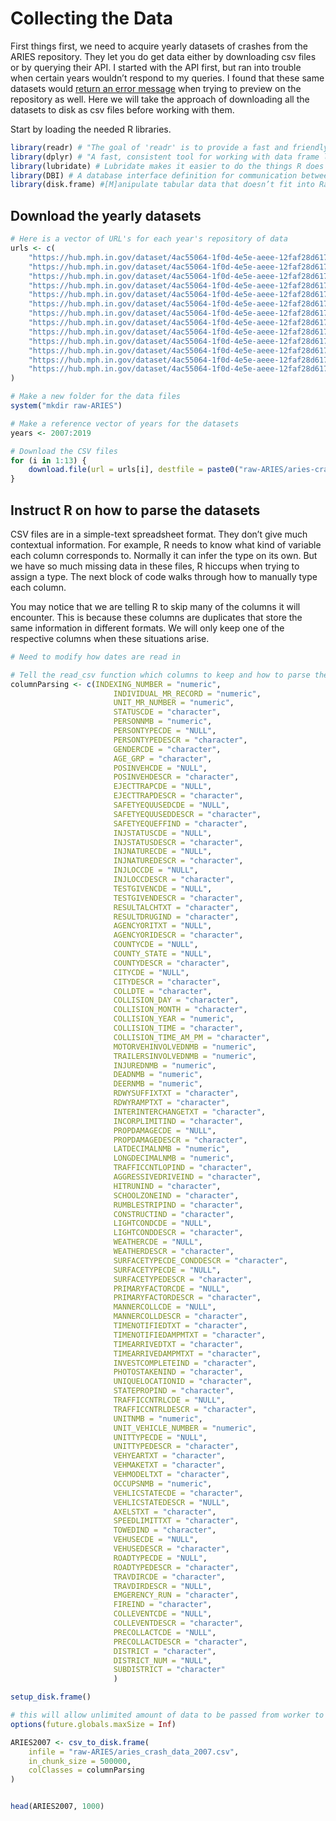 # Collecting the Data

First things first, we need to acquire yearly datasets of crashes from the ARIES repository. They let you do get data either by downloading csv files or by querying their API. I started with the API first, but ran into trouble when certain years wouldn't respond to my queries. I found that these same datasets would [return an error message](https://i.postimg.cc/wvxV7W9b/ARIES-server-not-responding.png) when trying to preview on the repository as well. Here we will take the approach of downloading all the datasets to disk as csv files before working with them.

Start by loading the needed R libraries.

```r
library(readr) # "The goal of 'readr' is to provide a fast and friendly way to read rectangular data (like 'csv', 'tsv', and 'fwf')."
library(dplyr) # "A fast, consistent tool for working with data frame like objects, both in memory and out of memory.
library(lubridate) # Lubridate makes it easier to do the things R does with date-times and possible to do the things R does not.
library(DBI) # A database interface definition for communication between R and relational database management systems.
library(disk.frame) #[M]anipulate tabular data that doesn’t fit into Random Access Memory
```

## Download the yearly datasets

```r

# Here is a vector of URL's for each year's repository of data
urls <- c(
    "https://hub.mph.in.gov/dataset/4ac55064-1f0d-4e5e-aeee-12faf28d6175/resource/994487c5-5d44-4fb9-ae9d-84ca75659bf0/download/aries_crash_data_2007.csv",
    "https://hub.mph.in.gov/dataset/4ac55064-1f0d-4e5e-aeee-12faf28d6175/resource/e4e56445-8cb6-4fc5-955c-7a2331684279/download/aries_crash_data_2008.csv",
    "https://hub.mph.in.gov/dataset/4ac55064-1f0d-4e5e-aeee-12faf28d6175/resource/881391be-d712-44b4-bfd0-ef9f018a4e4b/download/aries_crash_data_2009.csv",
    "https://hub.mph.in.gov/dataset/4ac55064-1f0d-4e5e-aeee-12faf28d6175/resource/46eb8985-f5b5-4635-9d6c-769dbd05fa02/download/aries_crash_data_2010.csv",
    "https://hub.mph.in.gov/dataset/4ac55064-1f0d-4e5e-aeee-12faf28d6175/resource/32ecfbfa-cf4b-4f64-af48-e1a624ae5ba4/download/aries_crash_data_2011.csv",
    "https://hub.mph.in.gov/dataset/4ac55064-1f0d-4e5e-aeee-12faf28d6175/resource/c2727405-925d-48fe-a8c1-06058ee65a25/download/aries_crash_data_2012.csv",
    "https://hub.mph.in.gov/dataset/4ac55064-1f0d-4e5e-aeee-12faf28d6175/resource/ca9adbd5-001e-49e7-a850-f9f3471eb2db/download/aries_crash_data_2013.csv",
    "https://hub.mph.in.gov/dataset/4ac55064-1f0d-4e5e-aeee-12faf28d6175/resource/a5262209-109c-49cd-b6a9-a72970dc1cf5/download/aries_crash_data_2014.csv",
    "https://hub.mph.in.gov/dataset/4ac55064-1f0d-4e5e-aeee-12faf28d6175/resource/7fd801c4-4cf3-4e18-a949-a4d21401d798/download/aries_crash_data_2015.csv",
    "https://hub.mph.in.gov/dataset/4ac55064-1f0d-4e5e-aeee-12faf28d6175/resource/88646815-5b52-433b-9609-c75500e48e4c/download/aries_crash_data_2016.csv",
    "https://hub.mph.in.gov/dataset/4ac55064-1f0d-4e5e-aeee-12faf28d6175/resource/911880b1-d0bb-4168-a5c1-a52dcc291445/download/aries_crash_data_2017.csv",
    "https://hub.mph.in.gov/dataset/4ac55064-1f0d-4e5e-aeee-12faf28d6175/resource/cc90589c-72d8-4d92-a5fe-73254b555c73/download/aries_crash_data_2018.csv",
    "https://hub.mph.in.gov/dataset/4ac55064-1f0d-4e5e-aeee-12faf28d6175/resource/7081439e-33c9-45f5-9c0b-86d8a8c49252/download/aries_crash_data_2019.csv"
)

# Make a new folder for the data files
system("mkdir raw-ARIES")

# Make a reference vector of years for the datasets
years <- 2007:2019

# Download the CSV files
for (i in 1:13) {
    download.file(url = urls[i], destfile = paste0("raw-ARIES/aries-crash-data-",years[i],".csv"))
}
```

## Instruct R on how to parse the datasets

CSV files are in a simple-text spreadsheet format. They don't give much contextual information. For example, R needs to know what kind of variable each column corresponds to. Normally it can infer the type on its own. But we have so much missing data in these files, R hiccups when trying to assign a type. The next block of code walks through how to manually type each column.

You may notice that we are telling R to skip many of the columns it will encounter. This is because these columns are duplicates that store the same information in different formats. We will only keep one of the respective columns when these situations arise.

```r
# Need to modify how dates are read in

# Tell the read_csv function which columns to keep and how to parse them 
columnParsing <- c(INDEXING_NUMBER = "numeric",
                       INDIVIDUAL_MR_RECORD = "numeric",
                       UNIT_MR_NUMBER = "numeric",
                       STATUSCDE = "character",
                       PERSONNMB = "numeric",
                       PERSONTYPECDE = "NULL",
                       PERSONTYPEDESCR = "character",
                       GENDERCDE = "character",
                       AGE_GRP = "character",
                       POSINVEHCDE = "NULL",
                       POSINVEHDESCR = "character",
                       EJECTTRAPCDE = "NULL",
                       EJECTTRAPDESCR = "character",
                       SAFETYEQUUSEDCDE = "NULL",
                       SAFETYEQUUSEDDESCR = "character",
                       SAFETYEQUEFFIND = "character",
                       INJSTATUSCDE = "NULL",
                       INJSTATUSDESCR = "character",
                       INJNATURECDE = "NULL",
                       INJNATUREDESCR = "character",
                       INJLOCCDE = "NULL",
                       INJLOCCDESCR = "character",
                       TESTGIVENCDE = "NULL",
                       TESTGIVENDESCR = "character",
                       RESULTALCHTXT = "character",
                       RESULTDRUGIND = "character",
                       AGENCYORITXT = "NULL",
                       AGENCYORIDESCR = "character",
                       COUNTYCDE = "NULL",
                       COUNTY_STATE = "NULL",
                       COUNTYDESCR = "character",
                       CITYCDE = "NULL",
                       CITYDESCR = "character",
                       COLLDTE = "character",
                       COLLISION_DAY = "character",
                       COLLISION_MONTH = "character",
                       COLLISION_YEAR = "numeric",
                       COLLISION_TIME = "character",
                       COLLISION_TIME_AM_PM = "character",
                       MOTORVEHINVOLVEDNMB = "numeric",
                       TRAILERSINVOLVEDNMB = "numeric",
                       INJUREDNMB = "numeric",
                       DEADNMB = "numeric",
                       DEERNMB = "numeric",
                       RDWYSUFFIXTXT = "character",
                       RDWYRAMPTXT = "character",
                       INTERINTERCHANGETXT = "character",
                       INCORPLIMITIND = "character",
                       PROPDAMAGECDE = "NULL",
                       PROPDAMAGEDESCR = "character",
                       LATDECIMALNMB = "numeric",
                       LONGDECIMALNMB = "numeric",
                       TRAFFICCNTLOPIND = "character",
                       AGGRESSIVEDRIVEIND = "character",
                       HITRUNIND = "character",
                       SCHOOLZONEIND = "character",
                       RUMBLESTRIPIND = "character",
                       CONSTRUCTIND = "character",
                       LIGHTCONDCDE = "NULL",
                       LIGHTCONDDESCR = "character",
                       WEATHERCDE = "NULL",
                       WEATHERDESCR = "character",
                       SURFACETYPECDE_CONDDESCR = "character",
                       SURFACETYPECDE = "NULL",
                       SURFACETYPEDESCR = "character",
                       PRIMARYFACTORCDE = "NULL",
                       PRIMARYFACTORDESCR = "character",
                       MANNERCOLLCDE = "NULL",
                       MANNERCOLLDESCR = "character",
                       TIMENOTIFIEDTXT = "character",
                       TIMENOTIFIEDAMPMTXT = "character",
                       TIMEARRIVEDTXT = "character",
                       TIMEARRIVEDAMPMTXT = "character",
                       INVESTCOMPLETEIND = "character",
                       PHOTOSTAKENIND = "character",
                       UNIQUELOCATIONID = "character",
                       STATEPROPIND = "character",
                       TRAFFICCNTRLCDE = "NULL",
                       TRAFFICCNTRLDESCR = "character",
                       UNITNMB = "numeric",
                       UNIT_VEHICLE_NUMBER = "numeric",
                       UNITTYPECDE = "NULL",
                       UNITTYPEDESCR = "character",
                       VEHYEARTXT = "character",
                       VEHMAKETXT = "character",
                       VEHMODELTXT = "character",
                       OCCUPSNMB = "numeric",
                       VEHLICSTATECDE = "character",
                       VEHLICSTATEDESCR = "NULL",
                       AXELSTXT = "character",
                       SPEEDLIMITTXT = "character",
                       TOWEDIND = "character",
                       VEHUSECDE = "NULL",
                       VEHUSEDESCR = "character",
                       ROADTYPECDE = "NULL",
                       ROADTYPEDESCR = "character",
                       TRAVDIRCDE = "character",
                       TRAVDIRDESCR = "NULL",
                       EMGERENCY_RUN = "character",
                       FIREIND = "character",
                       COLLEVENTCDE = "NULL",
                       COLLEVENTDESCR = "character",
                       PRECOLLACTCDE = "NULL",
                       PRECOLLACTDESCR = "character",
                       DISTRICT = "character",
                       DISTRICT_NUM = "NULL",
                       SUBDISTRICT = "character"
                       )
```

```r
setup_disk.frame()

# this will allow unlimited amount of data to be passed from worker to worker
options(future.globals.maxSize = Inf)

ARIES2007 <- csv_to_disk.frame(
    infile = "raw-ARIES/aries_crash_data_2007.csv",
    in_chunk_size = 500000,
    colClasses = columnParsing
)


head(ARIES2007, 1000)

```



